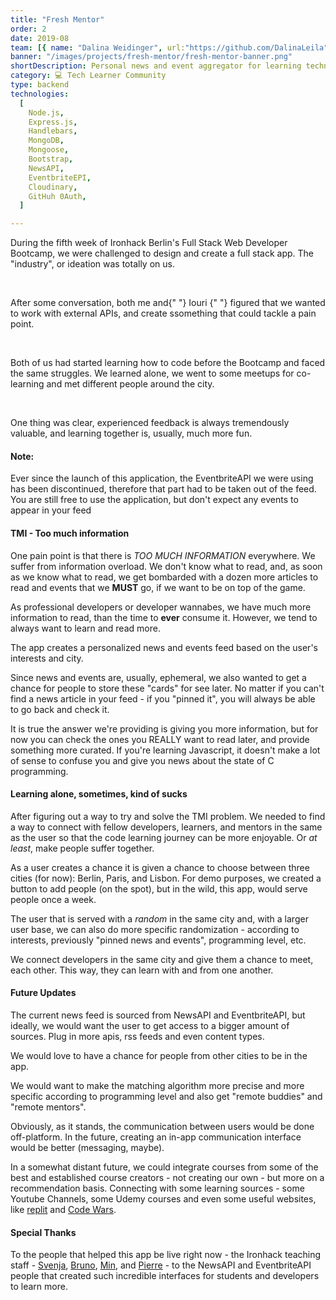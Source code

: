 ```yaml
---
title: "Fresh Mentor"
order: 2
date: 2019-08
team: [{ name: "Dalina Weidinger", url:"https://github.com/DalinaLeila" }]
banner: "/images/projects/fresh-mentor/fresh-mentor-banner.png"
shortDescription: Personal news and event aggregator for learning technologies
category: 💻 Tech Learner Community
type: backend
technologies:
  [
    Node.js,
    Express.js,
    Handlebars,
    MongoDB,
    Mongoose,
    Bootstrap,
    NewsAPI,
    EventbriteEPI,
    Cloudinary,
    GitHuh 0Auth,
  ]

---
```


<TLDR>
  <p>
    During the fifth week of Ironhack Berlin's Full Stack Web Developer
    Bootcamp, we were challenged to design and create a full stack app. The
    "industry", or ideation was totally on us.
  </p>
  <br />
  <p>
    After some conversation, both me and{" "}
    <NextLink
      textDecoration="underline"
      href="https://github.com/iourisorokine"
    >
      Iouri
    </NextLink>{" "}
    figured that we wanted to work with external APIs, and create ssomething
    that could tackle a pain point.
  </p>
  <br />
  <p>
    Both of us had started learning how to code before the Bootcamp and faced
    the same struggles. We learned alone, we went to some meetups for
    co-learning and met different people around the city.
  </p>
  <br />
  <p>
    One thing was clear, experienced feedback is always tremendously valuable,
    and learning together is, usually, much more fun.
  </p>
</TLDR>

#### Note:

Ever since the launch of this application, the EventbriteAPI we were using has been discontinued, therefore that part had to be taken out of the feed. You are still free to use the application, but don't expect any events to appear in your feed

#### TMI - Too much information

One pain point is that there is _TOO MUCH INFORMATION_ everywhere. We suffer from information overload. We don't know what to read, and, as soon as we know what to read, we get bombarded with a dozen more articles to read and events that we **MUST** go, if we want to be on top of the game.

As professional developers or developer wannabes, we have much more information to read, than the time to **ever** consume it. However, we tend to always want to learn and read more.

The app creates a personalized news and events feed based on the user's interests and city.

Since news and events are, usually, ephemeral, we also wanted to get a chance for people to store these "cards" for see later. No matter if you can't find a news article in your feed - if you "pinned it", you will always be able to go back and check it.

It is true the answer we're providing is giving you more information, but for now you can check the ones you REALLY want to read later, and provide something more curated. If you're learning Javascript, it doesn't make a lot of sense to confuse you and give you news about the state of C programming.

#### Learning alone, sometimes, kind of sucks

After figuring out a way to try and solve the TMI problem. We needed to find a way to connect with fellow developers, learners, and mentors in the same as the user so that the code learning journey can be more enjoyable. Or _at least_, make people suffer together.

As a user creates a chance it is given a chance to choose between three cities (for now): Berlin, Paris, and Lisbon.
For demo purposes, we created a button to add people (on the spot), but in the wild, this app, would serve people once a week.

The user that is served with a _random_ in the same city and, with a larger user base, we can also do more specific randomization - according to interests, previously "pinned news and events", programming level, etc.

We connect developers in the same city and give them a chance to meet, each other. This way, they can learn with and from one another.

#### Future Updates

The current news feed is sourced from NewsAPI and EventbriteAPI, but ideally, we would want the user to get access to a bigger amount of sources. Plug in more apis, rss feeds and even content types.

We would love to have a chance for people from other cities to be in the app.

We would want to make the matching algorithm more precise and more specific according to programming level and also get "remote buddies" and "remote mentors".

Obviously, as it stands, the communication between users would be done off-platform. In the future, creating an in-app communication interface would be better (messaging, maybe).

In a somewhat distant future, we could integrate courses from some of the best and established course creators - not creating our own - but more on a recommendation basis. Connecting with some learning sources - some Youtube Channels, some Udemy courses and even some useful websites, like [replit](repl.it) and [Code Wars](https://codewars.com).

#### Special Thanks

To the people that helped this app be live right now - the Ironhack teaching staff - [Svenja](https://github.com/Svemakawe), [Bruno](https://github.com/brudolce), [Min](https://github.com/angminsheng), and [Pierre](https://github.com/pierreportal) - to the NewsAPI and EventbriteAPI people that created such incredible interfaces for students and developers to learn more.
